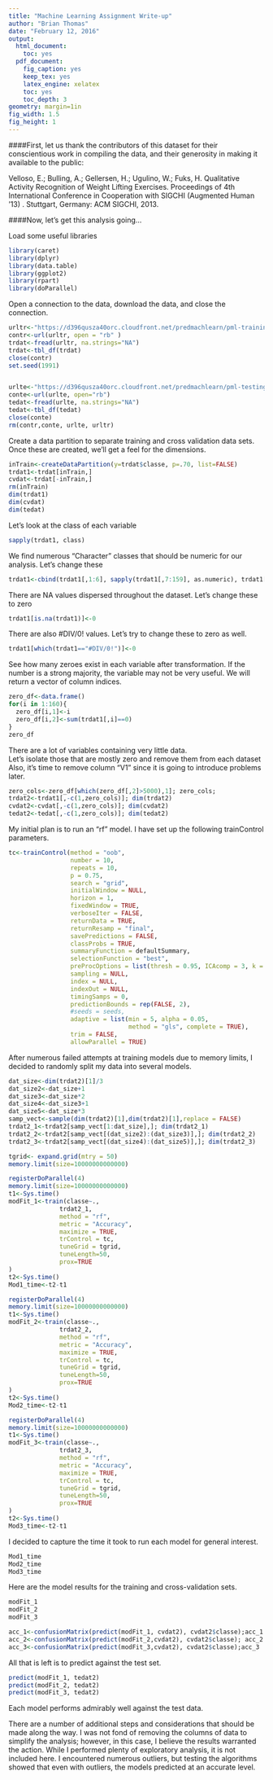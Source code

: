 ---
title: "Machine Learning Assignment Write-up"
author: "Brian Thomas"
date: "February 12, 2016"
output:
  html_document:
    toc: yes
  pdf_document:
    fig_caption: yes
    keep_tex: yes
    latex_engine: xelatex
    toc: yes
    toc_depth: 3
geometry: margin=1in
fig_width: 1.5
fig_height: 1
---

####First, let us thank the contributors of this dataset for their conscientious work in compiling the data, and their generosity in making it available to the public:

Velloso, E.; Bulling, A.; Gellersen, H.; Ugulino, W.; Fuks, H. Qualitative Activity Recognition of Weight Lifting Exercises. Proceedings of 4th International Conference in Cooperation with SIGCHI (Augmented Human '13) . Stuttgart, Germany: ACM SIGCHI, 2013.




####Now, let's get this analysis going...

Load some useful libraries
```{r, message=FALSE, comment="", warning=FALSE, cache=TRUE}
library(caret)
library(dplyr)
library(data.table)
library(ggplot2)
library(rpart)
library(doParallel)

```
Open a connection to the data, download the data, and close the connection.
```{r, message=FALSE, echo=TRUE, comment="", warning=FALSE, cache=TRUE}

urltr<-"https://d396qusza40orc.cloudfront.net/predmachlearn/pml-training.csv"
contr<-url(urltr, open = "rb" )
trdat<-fread(urltr, na.strings="NA")
trdat<-tbl_df(trdat)
close(contr)
set.seed(1991)


urlte<-"https://d396qusza40orc.cloudfront.net/predmachlearn/pml-testing.csv"
conte<-url(urlte, open="rb")
tedat<-fread(urlte, na.strings="NA")
tedat<-tbl_df(tedat)
close(conte)
rm(contr,conte, urlte, urltr)

```

Create a data partition to separate training and cross validation data sets.  Once these are created, we'll get a feel for the dimensions.
```{r, message=FALSE, echo=TRUE, comment="", warning=FALSE, cache=TRUE}
inTrain<-createDataPartition(y=trdat$classe, p=.70, list=FALSE)
trdat1<-trdat[inTrain,]
cvdat<-trdat[-inTrain,]
rm(inTrain)
dim(trdat1)
dim(cvdat)
dim(tedat)
```

Let's look at the class of each variable
```{r, message=FALSE, echo=TRUE, comment="", warning=FALSE, cache=TRUE}
sapply(trdat1, class) 
```

We find numerous "Character" classes that should be numeric for our analysis.
Let's change these
```{r, message=FALSE, echo=TRUE, comment="", warning=FALSE, cache=TRUE}
trdat1<-cbind(trdat1[,1:6], sapply(trdat1[,7:159], as.numeric), trdat1[,160])
```

There are NA values dispersed throughout the dataset.  Let's change these to zero
```{r, message=FALSE, echo=TRUE, comment="", warning=FALSE, cache=TRUE}
trdat1[is.na(trdat1)]<-0
```

There are also #DIV/0! values.  Let's try to change these to zero as well.
```{r, message=FALSE, echo=TRUE, comment="", warning=FALSE, cache=TRUE}
trdat1[which(trdat1=="#DIV/0!")]<-0
```


See how many zeroes exist in each variable after transformation.  If the number is a strong majority, the variable may not be very useful.  We will return a vector of column indices.
```{r, message=FALSE, echo=TRUE, comment="", warning=FALSE, cache=TRUE}
zero_df<-data.frame()
for(i in 1:160){
  zero_df[i,1]<-i
  zero_df[i,2]<-sum(trdat1[,i]==0)
}
zero_df
```

There are a lot of variables containing very little data.  
Let's isolate those that are mostly zero and remove them from each dataset
Also, it's time to remove column "V1" since it is going to introduce problems later.
```{r, message=FALSE, echo=TRUE, comment="", warning=FALSE, cache=TRUE}
zero_cols<-zero_df[which(zero_df[,2]>5000),1]; zero_cols;
trdat2<-trdat1[,-c(1,zero_cols)]; dim(trdat2)
cvdat2<-cvdat[,-c(1,zero_cols)]; dim(cvdat2)
tedat2<-tedat[,-c(1,zero_cols)]; dim(tedat2)
```

My initial plan is to run an "rf" model.  I have set up the following trainControl parameters.
```{r, message=FALSE, echo=TRUE, comment="", warning=FALSE, cache=TRUE}
tc<-trainControl(method = "oob",
                 number = 10,
                 repeats = 10,
                 p = 0.75,
                 search = "grid",
                 initialWindow = NULL,
                 horizon = 1,
                 fixedWindow = TRUE,
                 verboseIter = FALSE,
                 returnData = TRUE,
                 returnResamp = "final",
                 savePredictions = FALSE,
                 classProbs = TRUE,
                 summaryFunction = defaultSummary,
                 selectionFunction = "best",
                 preProcOptions = list(thresh = 0.95, ICAcomp = 3, k = 5),
                 sampling = NULL,
                 index = NULL,
                 indexOut = NULL,
                 timingSamps = 0,
                 predictionBounds = rep(FALSE, 2),
                 #seeds = seeds,
                 adaptive = list(min = 5, alpha = 0.05,
                                 method = "gls", complete = TRUE),
                 trim = FALSE,
                 allowParallel = TRUE)
```

After numerous failed attempts at training models due to memory limits,
I decided to randomly split my data into several models.
```{r, message=FALSE, echo=TRUE, comment="", warning=FALSE, cache=TRUE}
dat_size<-dim(trdat2)[1]/3
dat_size2<-dat_size+1
dat_size3<-dat_size*2
dat_size4<-dat_size3+1
dat_size5<-dat_size*3
samp_vect<-sample(dim(trdat2)[1],dim(trdat2)[1],replace = FALSE)
trdat2_1<-trdat2[samp_vect[1:dat_size],]; dim(trdat2_1)
trdat2_2<-trdat2[samp_vect[(dat_size2):(dat_size3)],]; dim(trdat2_2)
trdat2_3<-trdat2[samp_vect[(dat_size4):(dat_size5)],]; dim(trdat2_3)
```

```{r, message=FALSE, echo=TRUE, comment="", warning=FALSE, cache=TRUE}
tgrid<- expand.grid(mtry = 50)
memory.limit(size=10000000000000)

registerDoParallel(4)
memory.limit(size=10000000000000)
t1<-Sys.time()
modFit_1<-train(classe~., 
              trdat2_1, 
              method = "rf",  
              metric = "Accuracy",   
              maximize = TRUE,
              trControl = tc, 
              tuneGrid = tgrid,
              tuneLength=50,
              prox=TRUE
)
t2<-Sys.time()
Mod1_time<-t2-t1

registerDoParallel(4)
memory.limit(size=10000000000000)
t1<-Sys.time()
modFit_2<-train(classe~., 
              trdat2_2, 
              method = "rf",  
              metric = "Accuracy",   
              maximize = TRUE,
              trControl = tc, 
              tuneGrid = tgrid,
              tuneLength=50,
              prox=TRUE
)
t2<-Sys.time()
Mod2_time<-t2-t1

registerDoParallel(4)
memory.limit(size=10000000000000)
t1<-Sys.time()
modFit_3<-train(classe~., 
              trdat2_3, 
              method = "rf",  
              metric = "Accuracy",   
              maximize = TRUE,
              trControl = tc, 
              tuneGrid = tgrid,
              tuneLength=50,
              prox=TRUE
)
t2<-Sys.time()
Mod3_time<-t2-t1
```

I decided to capture the time it took to run each model for general interest.
```{r, message=FALSE, echo=TRUE, comment="", warning=FALSE, cache=TRUE}
Mod1_time
Mod2_time
Mod3_time
```

Here are the model results for the training and cross-validation sets.
```{r, message=FALSE, echo=TRUE, comment="", warning=FALSE, cache=TRUE}
modFit_1
modFit_2
modFit_3

acc_1<-confusionMatrix(predict(modFit_1, cvdat2), cvdat2$classe);acc_1
acc_2<-confusionMatrix(predict(modFit_2,cvdat2), cvdat2$classe); acc_2
acc_3<-confusionMatrix(predict(modFit_3,cvdat2), cvdat2$classe);acc_3
```

All that is left is to predict against the test set.
```{r, message=FALSE, echo=TRUE, comment="", warning=FALSE, cache=TRUE}
predict(modFit_1, tedat2)
predict(modFit_2, tedat2)
predict(modFit_3, tedat2)
```

Each model performs admirably well against the test data.

There are a number of additional steps and considerations that should be made along the way.  I was not fond of removing the columns of data to simplify the analysis; however, in this case, I believe the results warranted the action.  While I performed plenty of exploratory analysis, it is not included here.  I encountered numerous outliers, but testing the algorithms showed that even with outliers, the models predicted at an accurate level.
